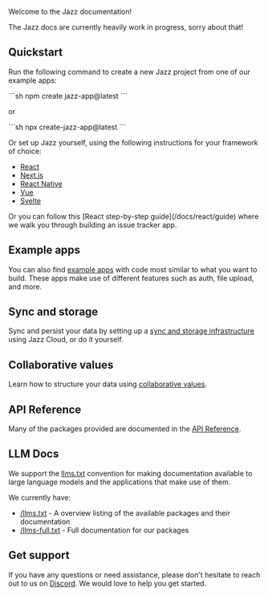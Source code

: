 
Welcome to the Jazz documentation!

The Jazz docs are currently heavily work in progress, sorry about that!

## Quickstart

Run the following command to create a new Jazz project from one of our example apps:

<CodeGroup>
```sh
npm create jazz-app@latest
```
</CodeGroup>

or

<CodeGroup>
```sh
npx create-jazz-app@latest
```
</CodeGroup>

Or set up Jazz yourself, using the following instructions for your framework of choice:

- [React](/docs/react/project-setup)
- [Next.js](/docs/react/project-setup#nextjs)
- [React Native](/docs/react-native/project-setup)
- [Vue](/docs/vue/project-setup)
- [Svelte](/docs/svelte/project-setup)

<ContentByFramework framework="react">
  Or you can follow this [React step-by-step guide](/docs/react/guide) where we walk you through building an issue tracker app.
</ContentByFramework>

## Example apps

You can also find [example apps](/examples) with code most similar to what you want to build. These apps
make use of different features such as auth, file upload, and more.

## Sync and storage

Sync and persist your data by setting up a [sync and storage infrastructure](/docs/sync-and-storage) using Jazz Cloud, or do it yourself.

## Collaborative values

Learn how to structure your data using [collaborative values](/docs/schemas/covalues).

## API Reference

Many of the packages provided are documented in the [API Reference](/api-reference).

## LLM Docs

We support the [llms.txt](https://llmstxt.org/) convention for making documentation available to large language models and the applications that make use of them.

We currently have: 

- [/llms.txt](/llms.txt) - A overview listing of the available packages and their documentation
- [/llms-full.txt](/llms-full.txt) - Full documentation for our packages

## Get support

If you have any questions or need assistance, please don't hesitate to reach out to us on [Discord](https://discord.gg/utDMjHYg42).
We would love to help you get started.